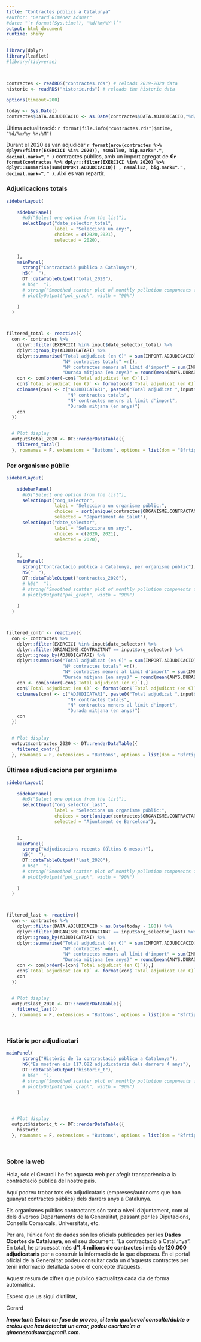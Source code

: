 ```yaml
---
title: "Contractes públics a Catalunya"
#author: "Gerard Giménez Adsuar"
#date: "`r format(Sys.time(), '%d/%m/%Y')`"
output: html_document
runtime: shiny
---
```



```r

library(dplyr)
library(leaflet)
#library(tidyverse)



```
## {.tabset .tabset-fade .tabset-pills}


```r
contractes <- readRDS("contractes.rds") # reloads 2019-2020 data
historic <- readRDS("historic.rds") # reloads the historic data
```

```r
options(timeout=200)

today <- Sys.Date()
contractes$DATA.ADJUDICACIO <- as.Date(contractes$DATA.ADJUDICACIO,"%d/%m/%Y")

```

Última actualització: `r format(file.info("contractes.rds")$mtime, "%d/%m/%y %H:%M")`  

Durant el 2020 es van adjudicar **`r format(nrow(contractes %>% dplyr::filter(EXERCICI %in% 2020)), nsmall=0, big.mark=".", decimal.mark="," )`** contractes públics, amb un import agregat de **€`r format(contractes %>% dplyr::filter(EXERCICI %in% 2020) %>% dplyr::summarise(sum(IMPORT.ADJUDICACIO)) , nsmall=2, big.mark=".", decimal.mark="," ) `**. Així es van repartir.


### Adjudicacions totals

```r
sidebarLayout(
    
    sidebarPanel(
      #h5("Select one option from the list"), 
      selectInput("date_selector_total",
                  label = "Selecciona un any:",
                  choices = c(2020,2021),
                  selected = 2020),

 
    ),
    mainPanel(
      strong("Contractació pública a Catalunya"),
      h5("  "),
      DT::dataTableOutput("total_2020"),
      # h5("  "),
      # strong("Smoothed scatter plot of monthly pollution components for available ABS of Catalonia."),
      # plotlyOutput("pol_graph", width = "90%")
      
    )
  )



filtered_total <- reactive({
  con <- contractes %>%
    dplyr::filter(EXERCICI %in% input$date_selector_total) %>%
    dplyr::group_by(ADJUDICATARI) %>%
    dplyr::summarise("Total adjudicat (en €)" = sum(IMPORT.ADJUDICACIO),
                     "Nº contractes totals" =n(),
                     "Nº contractes menors al límit d'import" = sum(IMPORT.ADJUDICACIO < 15000 & IMPORT.ADJUDICACIO > 14950) + sum(IMPORT.ADJUDICACIO < 40000 & IMPORT.ADJUDICACIO > 39950),
                     "Durada mitjana (en anys)" = round(mean(ANYS.DURADA),2))
    con <- con[order(-con$`Total adjudicat (en €)`),]
    con$`Total adjudicat (en €)` <- format(con$`Total adjudicat (en €)`, nsmall=2, big.mark=".", decimal.mark="," )
    colnames(con) <- c("ADJUDICATARI", paste0("Total adjudicat ",input$date_selector_total," (en €)"),
                       "Nº contractes totals",
                       "Nº contractes menors al límit d'import",
                       "Durada mitjana (en anys)")
    con
  })


  # Plot display
  output$total_2020 <- DT::renderDataTable({
    filtered_total()
  }, rownames = F, extensions = "Buttons", options = list(dom = "Bfrtip", buttons = c("csv", "excel", "pdf")))


```


### Per organisme públic

```r
sidebarLayout(
    
    sidebarPanel(
      #h5("Select one option from the list"), 
      selectInput("org_selector",
                  label = "Selecciona un organisme públic:",
                  choices = sort(unique(contractes$ORGANISME.CONTRACTANT)),
                  selected = "Departament de Salut"),
      selectInput("date_selector",
                  label = "Selecciona un any:",
                  choices = c(2020, 2021),
                  selected = 2020),

 
    ),
    mainPanel(
      strong("Contractació pública a Catalunya, per organisme públic"),
      h5("  "),
      DT::dataTableOutput("contractes_2020"),
      # h5("  "),
      # strong("Smoothed scatter plot of monthly pollution components for available ABS of Catalonia."),
      # plotlyOutput("pol_graph", width = "90%")
      
    )
  )



filtered_contr <- reactive({
  con <- contractes %>%
    dplyr::filter(EXERCICI %in% input$date_selector) %>%
    dplyr::filter(ORGANISME.CONTRACTANT == input$org_selector) %>%
    dplyr::group_by(ADJUDICATARI) %>%
    dplyr::summarise("Total adjudicat (en €)" = sum(IMPORT.ADJUDICACIO),
                     "Nº contractes totals" =n(),
                     "Nº contractes menors al límit d'import" = sum(IMPORT.ADJUDICACIO < 15000 & IMPORT.ADJUDICACIO > 14950) + sum(IMPORT.ADJUDICACIO < 40000 & IMPORT.ADJUDICACIO > 39950),
                     "Durada mitjana (en anys)" = round(mean(ANYS.DURADA),2))
    con <- con[order(-con$`Total adjudicat (en €)`),]
    con$`Total adjudicat (en €)` <- format(con$`Total adjudicat (en €)`, nsmall=2, big.mark=".", decimal.mark="," )
    colnames(con) <- c("ADJUDICATARI", paste0("Total adjudicat ",input$date_selector," (en €)"),
                       "Nº contractes totals",
                       "Nº contractes menors al límit d'import",
                       "Durada mitjana (en anys)")
    con
  })


  # Plot display
  output$contractes_2020 <- DT::renderDataTable({
    filtered_contr()
  }, rownames = F, extensions = "Buttons", options = list(dom = "Bfrtip", buttons = c("csv", "excel", "pdf")))


```




### Últimes adjudicacions per organisme

```r

sidebarLayout(
    
    sidebarPanel(
      #h5("Select one option from the list"), 
      selectInput("org_selector_last",
                  label = "Selecciona un organisme públic:",
                  choices = sort(unique(contractes$ORGANISME.CONTRACTANT)),
                  selected = "Ajuntament de Barcelona"),

 
    ),
    mainPanel(
      strong("Adjudicacions recents (últims 6 mesos)"),
      h5("  "),
      DT::dataTableOutput("last_2020"),
      # h5("  "),
      # strong("Smoothed scatter plot of monthly pollution components for available ABS of Catalonia."),
      # plotlyOutput("pol_graph", width = "90%")
      
    )
  )



filtered_last <- reactive({
  con <- contractes %>%
    dplyr::filter(DATA.ADJUDICACIO > as.Date(today - 180)) %>%
    dplyr::filter(ORGANISME.CONTRACTANT == input$org_selector_last) %>%
    dplyr::group_by(ADJUDICATARI) %>%
    dplyr::summarise("Total adjudicat (en €)" = sum(IMPORT.ADJUDICACIO),
                     "Nº contractes" =n(),
                     "Nº contractes menors al límit d'import" = sum(IMPORT.ADJUDICACIO < 15000 & IMPORT.ADJUDICACIO > 14950) + sum(IMPORT.ADJUDICACIO < 40000 & IMPORT.ADJUDICACIO > 39950),
                     "Durada mitjana (en anys)" = round(mean(ANYS.DURADA),2))
    con <- con[order(-(con$`Total adjudicat (en €)`)),]
    con$`Total adjudicat (en €)` <- format(con$`Total adjudicat (en €)`, nsmall=2, big.mark=".", decimal.mark="," )
    con
  })


  # Plot display
  output$last_2020 <- DT::renderDataTable({
    filtered_last()
  }, rownames = F, extensions = "Buttons", options = list(dom = "Bfrtip", buttons = c("csv", "excel", "pdf"))) 




```


### Històric per adjudicatari

```r
mainPanel(
      strong("Històric de la contractació pública a Catalunya"),
      h6("Es mostren els 117.082 adjudicataris dels darrers 4 anys"),
      DT::dataTableOutput("historic_t"),
      # h5("  "),
      # strong("Smoothed scatter plot of monthly pollution components for available ABS of Catalonia."),
      # plotlyOutput("pol_graph", width = "90%")
    )




  # Plot display
  output$historic_t <- DT::renderDataTable({
    historic
  }, rownames = F, extensions = "Buttons", options = list(dom = "Bfrtip", buttons = c("csv", "excel", "pdf")))




```


### Sobre la web

Hola, sóc el Gerard i he fet aquesta web per afegir transparència a la contractació pública del nostre país. 

Aquí podreu trobar tots els adjudicataris (empreses/autònoms que han guanyat contractes públics) dels darrers anys a Catalunya. 

Els organismes públics contractants són tant a nivell d'ajuntament, com al dels diversos Departaments de la Generalitat, passant per les Diputacions, Consells Comarcals, Universitats, etc. 

Per ara, l'única font de dades són les oficials publicades per les **Dades Obertes de Catalunya**, en el seu document: "La contractació a Catalunya". En total, he processat més **d'1,4 milions de contractes i més de 120.000 adjudicataris** per a construir la informació de la que disposeu. En el portal oficial de la Generalitat podeu consultar cada un d'aquests contractes per tenir informació detallada sobre el concepte d'aquests.

Aquest resum de xifres que publico s'actualitza cada dia de forma automàtica. 

Espero que us sigui d'utilitat,

Gerard

***Important: Estem en fase de proves, si teniu qualsevol consulta/dubte o creieu que heu detectat un error, podeu escriure'm a gimenezadsuar@gmail.com.***

